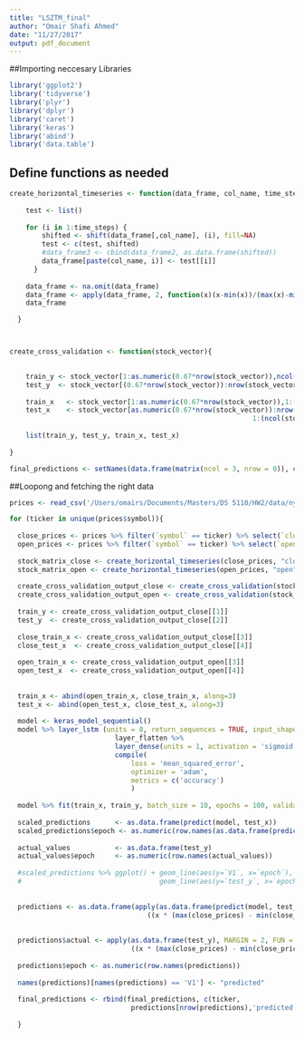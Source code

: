 ```yaml
---
title: "LSZTM_final"
author: "Omair Shafi Ahmed"
date: "11/27/2017"
output: pdf_document
---
```



##Importing neccesary Libraries

```r
library('ggplot2')
library('tidyverse')
library('plyr')
library('dplyr')
library('caret')
library('keras')
library('abind')
library('data.table')
```



## Define functions as needed

```r

create_horizontal_timeseries <- function(data_frame, col_name, time_steps){
  
    test <- list()
    
    for (i in 1:time_steps) {
        shifted <- shift(data_frame[,col_name], (i), fill=NA)
        test <- c(test, shifted)
        #data_frame3 <- cbind(data_frame2, as.data.frame(shifted))
        data_frame[paste(col_name, i)] <- test[[i]]
      }
    
    data_frame <- na.omit(data_frame)
    data_frame <- apply(data_frame, 2, function(x)(x-min(x))/(max(x)-min(x)))
    data_frame

  }



create_cross_validation <- function(stock_vector){
  

    train_y <- stock_vector[1:as.numeric(0.67*nrow(stock_vector)),ncol(stock_vector)]
    test_y  <- stock_vector[(0.67*nrow(stock_vector)):nrow(stock_vector), ncol(stock_vector)]
    
    train_x   <- stock_vector[1:as.numeric(0.67*nrow(stock_vector)),1:(ncol(stock_vector)-1)]
    test_x    <- stock_vector[as.numeric(0.67*nrow(stock_vector)):nrow(stock_vector),
                                                            1:(ncol(stock_vector)-1)]
    
    list(train_y, test_y, train_x, test_x)
    
}

final_predictions <- setNames(data.frame(matrix(ncol = 3, nrow = 0)), c("ticker", "present_price", "future_price"))

```


##Loopong and fetching the right data

```r

prices <- read_csv('/Users/omairs/Documents/Masters/DS 5110/HW2/data/nyse/prices-split-adjusted.csv')

for (ticker in unique(prices$symbol)){
  
  close_prices <- prices %>% filter(`symbol` == ticker) %>% select(`close`)
  open_prices <- prices %>% filter(`symbol` == ticker) %>% select(`open`)
  
  stock_matrix_close <- create_horizontal_timeseries(close_prices, "close", 3)
  stock_matrix_open <- create_horizontal_timeseries(open_prices, "open", 3)
  
  create_cross_validation_output_close <- create_cross_validation(stock_matrix_close)
  create_cross_validation_output_open <- create_cross_validation(stock_matrix_open)
  
  train_y <- create_cross_validation_output_close[[1]]
  test_y  <- create_cross_validation_output_close[[2]]
  
  close_train_x <- create_cross_validation_output_close[[3]]
  close_test_x  <- create_cross_validation_output_close[[4]]
  
  open_train_x <- create_cross_validation_output_open[[3]]
  open_test_x  <- create_cross_validation_output_open[[4]]
  
  
  train_x <- abind(open_train_x, close_train_x, along=3)
  test_x <- abind(open_test_x, close_test_x, along=3)
  
  model <- keras_model_sequential() 
  model %>% layer_lstm (units = 8, return_sequences = TRUE, input_shape = c(3, 2)) %>%
                          layer_flatten %>%
                          layer_dense(units = 1, activation = 'sigmoid') %>% 
                          compile(
                              loss = 'mean_squared_error',
                              optimizer = 'adam',
                              metrics = c('accuracy')
                              )
    
  model %>% fit(train_x, train_y, batch_size = 10, epochs = 100, validation_data = list(test_x, test_y))
                
  scaled_predictions      <- as.data.frame(predict(model, test_x))
  scaled_predictions$epoch <- as.numeric(row.names(as.data.frame(predict(model, test_x))))
  
  actual_values           <- as.data.frame(test_y)
  actual_values$epoch     <- as.numeric(row.names(actual_values))
  
  #scaled_predictions %>% ggplot() + geom_line(aes(y=`V1`, x=`epoch`), color='blue') +
  #                                  geom_line(aes(y=`test_y`, x=`epoch`), color='red')
  
  
  predictions <- as.data.frame(apply(as.data.frame(predict(model, test_x)), MARGIN = 2, FUN = function(x)
                                  ((x * (max(close_prices) - min(close_prices))) + min(close_prices))))
  
  
  predictions$actual <- apply(as.data.frame(test_y), MARGIN = 2, FUN = function(x)
                              ((x * (max(close_prices) - min(close_prices))) + min(close_prices)))
  
  predictions$epoch <- as.numeric(row.names(predictions))
  
  names(predictions)[names(predictions) == 'V1'] <- "predicted"
  
  final_predictions <- rbind(final_predictions, c(ticker, 
                              predictions[nrow(predictions),'predicted'], predictions[nrow(predictions),'actual']))
  
  }
```

